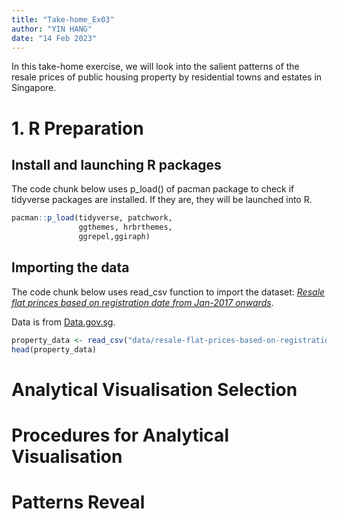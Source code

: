```yaml
---
title: "Take-home_Ex03"
author: "YIN HANG"
date: "14 Feb 2023"
---
```


In this take-home exercise, we will look into the salient patterns of the resale prices of public housing property by residential towns and estates in Singapore.

# 1. R Preparation

## Install and launching R packages

The code chunk below uses p_load() of pacman package to check if tidyverse packages are installed. If they are, they will be launched into R.

```r
pacman::p_load(tidyverse, patchwork, 
               ggthemes, hrbrthemes,
               ggrepel,ggiraph)
```

## Importing the data

The code chunk below uses read_csv function to import the dataset: [*Resale flat princes based on registration date from Jan-2017 onwards*]{.underline}.

Data is from [Data.gov.sg](https://data.gov.sg/).

```r
property_data <- read_csv("data/resale-flat-prices-based-on-registration-date-from-jan-2017-onwards.csv")
head(property_data)
```

# Analytical Visualisation Selection

# Procedures for Analytical Visualisation

# Patterns Reveal
